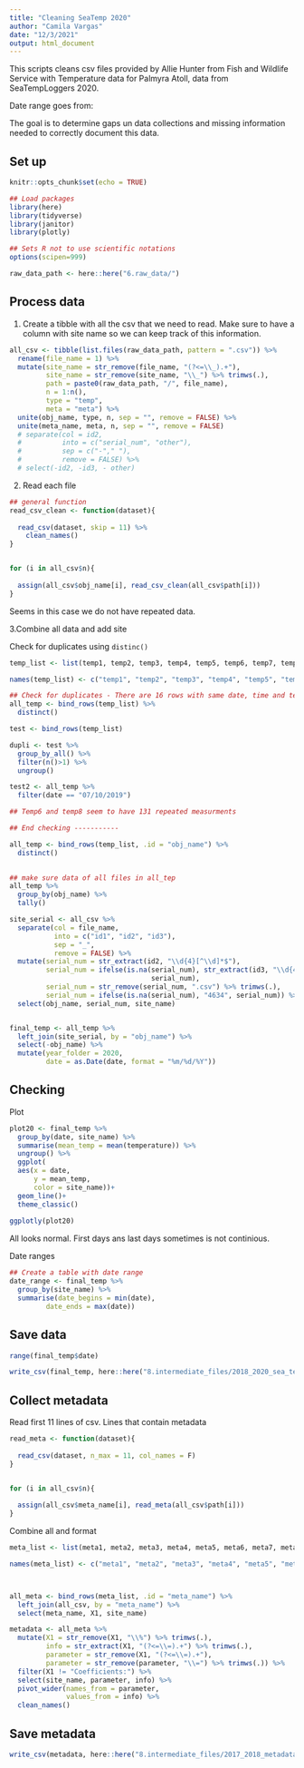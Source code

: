 ```yaml
---
title: "Cleaning SeaTemp 2020"
author: "Camila Vargas"
date: "12/3/2021"
output: html_document
---
```


This scripts cleans csv files provided by Allie Hunter from Fish and Wildlife Service with Temperature data for Palmyra Atoll, data from SeaTempLoggers 2020.

Date range goes from: 

The goal is to determine gaps un data collections and missing information needed to correctly document this data.

## Set up

```r
knitr::opts_chunk$set(echo = TRUE)

## Load packages
library(here)
library(tidyverse)
library(janitor)
library(plotly)

## Sets R not to use scientific notations
options(scipen=999) 

raw_data_path <- here::here("6.raw_data/")
```


## Process data
1. Create a tibble with all the csv that we need to read. Make sure to have a column with site name so we can keep track of this information.

```r
all_csv <- tibble(list.files(raw_data_path, pattern = ".csv")) %>% 
  rename(file_name = 1) %>%
  mutate(site_name = str_remove(file_name, "(?<=\\_).+"),
         site_name = str_remove(site_name, "\\_") %>% trimws(.),
         path = paste0(raw_data_path, "/", file_name),
         n = 1:n(),
         type = "temp",
         meta = "meta") %>% 
  unite(obj_name, type, n, sep = "", remove = FALSE) %>% 
  unite(meta_name, meta, n, sep = "", remove = FALSE)
  # separate(col = id2,
  #          into = c("serial_num", "other"),
  #          sep = c("-"," "),
  #          remove = FALSE) %>% 
  # select(-id2, -id3, - other)
```

2. Read each file

```r
## general function
read_csv_clean <- function(dataset){
  
  read_csv(dataset, skip = 11) %>% 
    clean_names()
}


for (i in all_csv$n){
  
  assign(all_csv$obj_name[i], read_csv_clean(all_csv$path[i]))
}

```

Seems in this case we do not have repeated data. 

3.Combine all data and add site

Check for duplicates using `distinc()`

```r

temp_list <- list(temp1, temp2, temp3, temp4, temp5, temp6, temp7, temp8)

names(temp_list) <- c("temp1", "temp2", "temp3", "temp4", "temp5", "temp6", "temp7", "temp8")

## Check for duplicates - There are 16 rows with same date, time and temperature. Each come from different data sets, temp8 (Sacia) and temp10 (WTerrace). Is this possible??
all_temp <- bind_rows(temp_list) %>% 
  distinct()

test <- bind_rows(temp_list)

dupli <- test %>% 
  group_by_all() %>% 
  filter(n()>1) %>% 
  ungroup()

test2 <- all_temp %>% 
  filter(date == "07/10/2019")

## Temp6 and temp8 seem to have 131 repeated measurments

## End checking -----------

all_temp <- bind_rows(temp_list, .id = "obj_name") %>% 
  distinct()
  

## make sure data of all files in all_tep
all_temp %>% 
  group_by(obj_name) %>% 
  tally()

site_serial <- all_csv %>% 
  separate(col = file_name,
           into = c("id1", "id2", "id3"),
           sep = "_",
           remove = FALSE) %>% 
  mutate(serial_num = str_extract(id2, "\\d{4}[^\\d]*$"),
         serial_num = ifelse(is.na(serial_num), str_extract(id3, "\\d{4}[^\\d]*$"),
                                   serial_num),
         serial_num = str_remove(serial_num, ".csv") %>% trimws(.),
         serial_num = ifelse(is.na(serial_num), "4634", serial_num)) %>%  
  select(obj_name, serial_num, site_name)


final_temp <- all_temp %>% 
  left_join(site_serial, by = "obj_name") %>% 
  select(-obj_name) %>% 
  mutate(year_folder = 2020,
         date = as.Date(date, format = "%m/%d/%Y"))


```



## Checking

Plot
```r

plot20 <- final_temp %>% 
  group_by(date, site_name) %>% 
  summarise(mean_temp = mean(temperature)) %>%
  ungroup() %>% 
  ggplot(
  aes(x = date,
      y = mean_temp,
      color = site_name))+
  geom_line()+
  theme_classic()
  
ggplotly(plot20)

```

All looks normal. First days ans last days sometimes is not continious.

Date ranges
```r

## Create a table with date range
date_range <- final_temp %>% 
  group_by(site_name) %>% 
  summarise(date_begins = min(date),
         date_ends = max(date))


```


## Save data

```r
range(final_temp$date)

write_csv(final_temp, here::here("8.intermediate_files/2018_2020_sea_temp.csv"))

```


## Collect metadata

Read first 11 lines of csv. Lines that contain metadata
```r

read_meta <- function(dataset){
  
  read_csv(dataset, n_max = 11, col_names = F)
}


for (i in all_csv$n){
  
  assign(all_csv$meta_name[i], read_meta(all_csv$path[i]))
}

```

Combine all and format
```r
meta_list <- list(meta1, meta2, meta3, meta4, meta5, meta6, meta7, meta8)

names(meta_list) <- c("meta1", "meta2", "meta3", "meta4", "meta5", "meta6", "meta7", "meta8")



all_meta <- bind_rows(meta_list, .id = "meta_name") %>% 
  left_join(all_csv, by = "meta_name") %>% 
  select(meta_name, X1, site_name)

metadata <- all_meta %>% 
  mutate(X1 = str_remove(X1, "\\%") %>% trimws(.),
         info = str_extract(X1, "(?<=\\=).+") %>% trimws(.),
         parameter = str_remove(X1, "(?<=\\=).+"),
         parameter = str_remove(parameter, "\\=") %>% trimws(.)) %>% 
  filter(X1 != "Coefficients:") %>% 
  select(site_name, parameter, info) %>% 
  pivot_wider(names_from = parameter,
              values_from = info) %>% 
  clean_names()

```

## Save metadata
```r
write_csv(metadata, here::here("8.intermediate_files/2017_2018_metadata.csv"))
```


